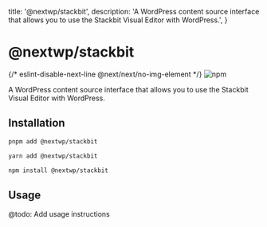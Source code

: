 
  title: '@nextwp/stackbit',
  description:
    'A WordPress content source interface that allows you to use the Stackbit Visual Editor with WordPress.',
}

# @nextwp/stackbit

<div className="not-prose my-5 flex gap-3">
  <Link href="https://www.npmjs.com/package/@nextwp/stackbit" target="_blank">
    {/* eslint-disable-next-line @next/next/no-img-element */}
    <img src="https://badge.fury.io/js/@nextwp%2Fstackbit.svg" alt="npm" />
  </Link>
</div>

A WordPress content source interface that allows you to use the Stackbit Visual Editor with WordPress.

## Installation

<CodeGroup>

```bash {{ title: "pnpm" }}
pnpm add @nextwp/stackbit
```

```bash {{ title: "yarn" }}
yarn add @nextwp/stackbit
```

```bash {{ title: "npm" }}
npm install @nextwp/stackbit
```

</CodeGroup>

## Usage

<Note>@todo: Add usage instructions</Note>
